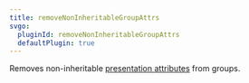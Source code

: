 ```yaml
---
title: removeNonInheritableGroupAttrs
svgo:
  pluginId: removeNonInheritableGroupAttrs
  defaultPlugin: true
---
```


Removes non-inheritable [presentation attributes](https://developer.mozilla.org/en-US/docs/Web/SVG/Attribute/Presentation) from groups.
